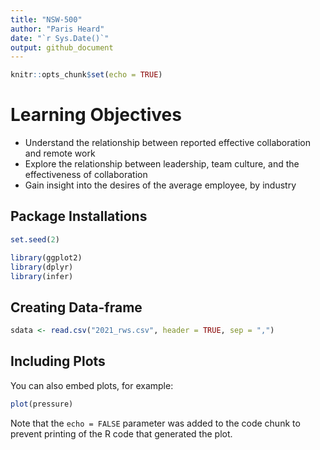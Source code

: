 ```yaml
---
title: "NSW-500"
author: "Paris Heard" 
date: "`r Sys.Date()`"
output: github_document
---
```


```r
knitr::opts_chunk$set(echo = TRUE)
```

# Learning Objectives

-   Understand the relationship between reported effective collaboration and remote work
-   Explore the relationship between leadership, team culture, and the effectiveness of collaboration
-   Gain insight into the desires of the average employee, by industry

## Package Installations

```r
set.seed(2)

library(ggplot2)
library(dplyr)
library(infer)
```

## Creating Data-frame

```r
sdata <- read.csv("2021_rws.csv", header = TRUE, sep = ",")

```

## Including Plots

You can also embed plots, for example:

```r
plot(pressure)
```

Note that the `echo = FALSE` parameter was added to the code chunk to prevent printing of the R code that generated the plot.
